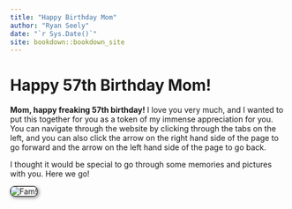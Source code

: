 ```yaml
--- 
title: "Happy Birthday Mom"
author: "Ryan Seely"
date: "`r Sys.Date()`"
site: bookdown::bookdown_site
---
```


# Happy 57th Birthday Mom!

**Mom, happy freaking 57th birthday!** I love you very much, and I wanted to put this together for you as a token of my immense appreciation for you. You can navigate through the website by clicking through the tabs on the left, and you can also click the arrow on the right hand side of the page to go forward and the arrow on the left hand side of the page to go back.

I thought it would be special to go through some memories and pictures with you. Here we go!

<img src="firstpage.jpg" style="border: 1px solid black; border-radius: 8px; box-shadow: 2px 2px 6px #888; max-width: 100%;" alt="Fam!">

